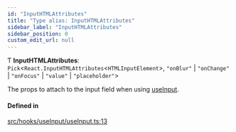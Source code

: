 ```yaml
---
id: "InputHTMLAttributes"
title: "Type alias: InputHTMLAttributes"
sidebar_label: "InputHTMLAttributes"
sidebar_position: 0
custom_edit_url: null
---
```


Ƭ **InputHTMLAttributes**: `Pick`<`React.InputHTMLAttributes`<`HTMLInputElement`\>, ``"onBlur"`` \| ``"onChange"`` \| ``"onFocus"`` \| ``"value"`` \| ``"placeholder"``\>

The props to attach to the input field when using [useInput](/api/functions/useInput.md).

#### Defined in

[src/hooks/useInput/useInput.ts:13](https://github.com/gpbl/react-day-picker/blob/cd80be68f/src/hooks/useInput/useInput.ts#L13)
